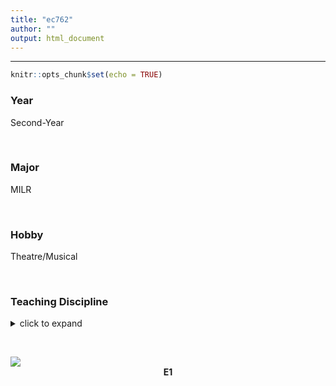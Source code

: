 ```yaml
---
title: "ec762"
author: ""
output: html_document
---
```


<hr>

```r
knitr::opts_chunk$set(echo = TRUE)
```

### Year

Second-Year

<br>

### Major

MILR

<br>

### Hobby

Theatre/Musical

<br>

### Teaching Discipline
<details>
  <summary>click to expand</summary>
- Origami
<br>
- Excel/Agile Kanban Process
</details>

<br>

![](~/Home/Elaine 1.jpg)
<center> **E1**  </center>
